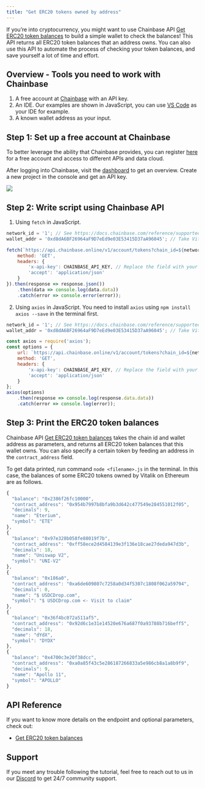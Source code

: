 ```yaml
---
title: "Get ERC20 tokens owned by address"
---
```


If you’re into cryptocurrency, you might want to use Chainbase API [Get ERC20 token balances](/api-reference/web3-api/balance/token-balances/get-erc20-token-balances) to build a simple wallet to check the balances! This API returns all ERC20 token balances that an address owns. You can also use this API to automate the process of checking your token balances, and save yourself a lot of time and effort.

## Overview - Tools you need to work with Chainbase

1. A free account at [Chainbase](https://www.chainbase.com) with an API key.
2. An IDE. Our examples are shown in JavaScript, you can use [VS Code](https://code.visualstudio.com/) as your IDE for example.
3. A known wallet address as your input.

## Step 1: Set up a free account at Chainbase

To better leverage the ability that Chainbase provides, you can register [here](http://www.chainbase.com/register) for a free account and access to different APIs and data cloud.

After logging into Chainbase, visit the [dashboard](https://console.chainbase.com/) to get an overview. Create a new project in the console and get an API key.

![](https://files.readme.io/1db103d-image.png)

## Step 2: Write script using Chainbase API

1. Using `fetch` in JavaScript.

```jsx
network_id = '1'; // See https://docs.chainbase.com/reference/supported-chains to get the id of different chains.
wallet_addr = '0xd8dA6BF26964aF9D7eEd9e03E53415D37aA96045'; // Take Vitalik's wallet address as an example.

fetch(`https://api.chainbase.online/v1/account/tokens?chain_id=${network_id}&address=${wallet_addr}&limit=5&page=1`, {
    method: 'GET',
    headers: {
        'x-api-key': CHAINBASE_API_KEY, // Replace the field with your API key.
        'accept': 'application/json'
    }
}).then(response => response.json())
    .then(data => console.log(data.data))
    .catch(error => console.error(error));
```

2. Using `axios` in JavaScript. You need to install `axios` using `npm install axios --save` in the terminal first.

```jsx
network_id = '1'; // See https://docs.chainbase.com/reference/supported-chains to get the id of different chains.
wallet_addr = '0xd8dA6BF26964aF9D7eEd9e03E53415D37aA96045'; // Take Vitalik's wallet address as an example.

const axios = require('axios');
const options = {
    url: `https://api.chainbase.online/v1/account/tokens?chain_id=${network_id}&address=${wallet_addr}&limit=5&page=1`,
    method: 'GET',
    headers: {
        'x-api-key': CHAINBASE_API_KEY, // Replace the field with your API key.
        'accept': 'application/json'
    }
};
axios(options)
    .then(response => console.log(response.data.data))
    .catch(error => console.log(error));
```

## Step 3: Print the ERC20 token balances

Chainbase API [Get ERC20 token balances](/api-reference/web3-api/balance/token-balances/get-erc20-token-balances) takes the chain id and wallet address as parameters, and returns all ERC20 token balances that this wallet owns. You can also specify a certain token by feeding an address in the `contract_address` field.

To get data printed, run command `node <filename>.js` in the terminal. In this case, the balances of some ERC20 tokens owned by Vitalik on Ethereum are as follows.

```jsx
{
  "balance": "0x2386f26fc10000",
  "contract_address": "0x954b7997b8bfa9b3d642c477549e284551012f05",
  "decimals": 9,
  "name": "Eterium",
  "symbol": "ETE"
},
{
  "balance": "0x97e328b058fe88019f7b",
  "contract_address": "0xff58ece2d4584139e3f136e18cae27deda947d3b",
  "decimals": 18,
  "name": "Uniswap V2",
  "symbol": "UNI-V2"
},
{
  "balance": "0x186a0",
  "contract_address": "0xa6de609807c7258a0d34f5307c1808f062a59794",
  "decimals": 0,
  "name": "$ USDCDrop.com",
  "symbol": "$ USDCDrop.com <- Visit to claim"
},
{
  "balance": "0x36f4bc072a511af5",
  "contract_address": "0x92d6c1e31e14520e676a687f0a93788b716beff5",
  "decimals": 18,
  "name": "dYdX",
  "symbol": "DYDX"
},
{
  "balance": "0x4700c3e20f38dcc",
  "contract_address": "0xa0a85f43c5e286187266833a5e986cb8a1a8b9f9",
  "decimals": 9,
  "name": "Apollo 11",
  "symbol": "APOLLO"
}
```

## API Reference

If you want to know more details on the endpoint and optional parameters, check out:

- [Get ERC20 token balances](/api-reference/web3-api/balance/token-balances/get-erc20-token-balances)

## Support

If you meet any trouble following the tutorial, feel free to reach out to us in our [Discord](https://chainbase.com/discord) to get 24/7 community support.
